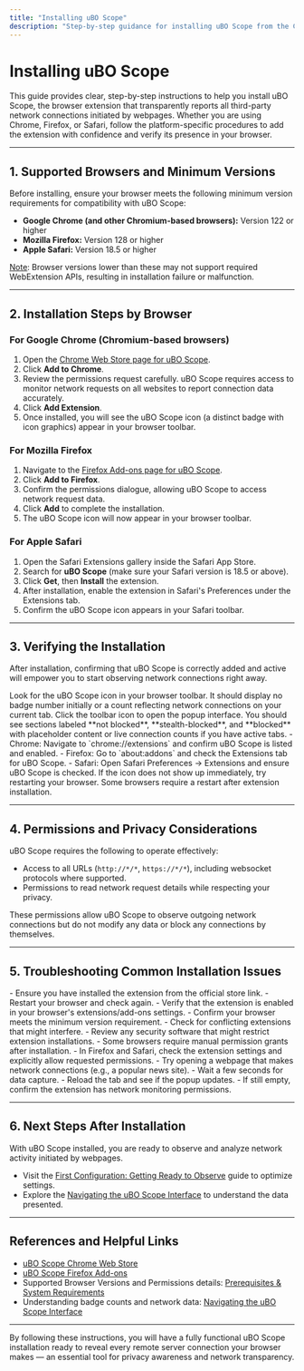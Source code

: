 ```yaml
---
title: "Installing uBO Scope"
description: "Step-by-step guidance for installing uBO Scope from the Chrome Web Store, Firefox Add-ons, or Apple Safari extensions gallery. Screenshots, links, and platform-specific instructions help users add the extension with confidence, and verify that it appears in their browser’s extension list."
---
```


# Installing uBO Scope

This guide provides clear, step-by-step instructions to help you install uBO Scope, the browser extension that transparently reports all third-party network connections initiated by webpages. Whether you are using Chrome, Firefox, or Safari, follow the platform-specific procedures to add the extension with confidence and verify its presence in your browser.

---

## 1. Supported Browsers and Minimum Versions

Before installing, ensure your browser meets the following minimum version requirements for compatibility with uBO Scope:

- **Google Chrome (and other Chromium-based browsers):** Version 122 or higher
- **Mozilla Firefox:** Version 128 or higher
- **Apple Safari:** Version 18.5 or higher

<u>Note</u>: Browser versions lower than these may not support required WebExtension APIs, resulting in installation failure or malfunction.

---

## 2. Installation Steps by Browser

### For Google Chrome (Chromium-based browsers)

1. Open the [Chrome Web Store page for uBO Scope](https://chromewebstore.google.com/detail/ubo-scope/bbdpgcaljkaaigfcomhidmneffjjjfgp).
2. Click **Add to Chrome**.
3. Review the permissions request carefully. uBO Scope requires access to monitor network requests on all websites to report connection data accurately.
4. Click **Add Extension**.
5. Once installed, you will see the uBO Scope icon (a distinct badge with icon graphics) appear in your browser toolbar.

### For Mozilla Firefox

1. Navigate to the [Firefox Add-ons page for uBO Scope](https://addons.mozilla.org/firefox/addon/ubo-scope/).
2. Click **Add to Firefox**.
3. Confirm the permissions dialogue, allowing uBO Scope to access network request data.
4. Click **Add** to complete the installation.
5. The uBO Scope icon will now appear in your browser toolbar.

### For Apple Safari

1. Open the Safari Extensions gallery inside the Safari App Store.
2. Search for **uBO Scope** (make sure your Safari version is 18.5 or above).
3. Click **Get**, then **Install** the extension.
4. After installation, enable the extension in Safari's Preferences under the Extensions tab.
5. Confirm the uBO Scope icon appears in your Safari toolbar.

---

## 3. Verifying the Installation

After installation, confirming that uBO Scope is correctly added and active will empower you to start observing network connections right away.

<Steps>
<Step title="Check Toolbar Icon">
Look for the uBO Scope icon in your browser toolbar. It should display no badge number initially or a count reflecting network connections on your current tab.
</Step>
<Step title="Open uBO Scope Popup">
Click the toolbar icon to open the popup interface. You should see sections labeled **not blocked**, **stealth-blocked**, and **blocked** with placeholder content or live connection counts if you have active tabs.
</Step>
<Step title="Verify in Browser Extensions List">
- Chrome: Navigate to `chrome://extensions` and confirm uBO Scope is listed and enabled.
- Firefox: Go to `about:addons` and check the Extensions tab for uBO Scope.
- Safari: Open Safari Preferences &rarr; Extensions and ensure uBO Scope is checked.
</Step>
</Steps>

<Tip>
If the icon does not show up immediately, try restarting your browser. Some browsers require a restart after extension installation.
</Tip>

---

## 4. Permissions and Privacy Considerations

uBO Scope requires the following to operate effectively:

- Access to all URLs (`http://*/*`, `https://*/*`), including websocket protocols where supported.
- Permissions to read network request details while respecting your privacy.

<Info>
These permissions allow uBO Scope to observe outgoing network connections but do not modify any data or block any connections by themselves.
</Info>

---

## 5. Troubleshooting Common Installation Issues

<AccordionGroup title="Troubleshooting Installation">

<Accordion title="uBO Scope Icon does not appear">
- Ensure you have installed the extension from the official store link.
- Restart your browser and check again.
- Verify that the extension is enabled in your browser's extensions/add-ons settings.
</Accordion>

<Accordion title="Installation blocked or fails">
- Confirm your browser meets the minimum version requirement.
- Check for conflicting extensions that might interfere.
- Review any security software that might restrict extension installations.
</Accordion>

<Accordion title="Permissions not granted">
- Some browsers require manual permission grants after installation.
- In Firefox and Safari, check the extension settings and explicitly allow requested permissions.
</Accordion>

<Accordion title="Extension shows no data or empty popup">
- Try opening a webpage that makes network connections (e.g., a popular news site).
- Wait a few seconds for data capture.
- Reload the tab and see if the popup updates.
- If still empty, confirm the extension has network monitoring permissions.
</Accordion>

</AccordionGroup>

---

## 6. Next Steps After Installation

With uBO Scope installed, you are ready to observe and analyze network activity initiated by webpages.

- Visit the [First Configuration: Getting Ready to Observe](https://example.com/getting-started/installation-setup/first-configuration) guide to optimize settings.
- Explore the [Navigating the uBO Scope Interface](https://example.com/overview/core-concepts-architecture/navigating-ubo-scope-ui) to understand the data presented.


---

## References and Helpful Links

- [uBO Scope Chrome Web Store](https://chromewebstore.google.com/detail/ubo-scope/bbdpgcaljkaaigfcomhidmneffjjjfgp)
- [uBO Scope Firefox Add-ons](https://addons.mozilla.org/firefox/addon/ubo-scope/)
- Supported Browser Versions and Permissions details: [Prerequisites & System Requirements](https://example.com/getting-started/installation-setup/prerequisites-system-requirements)
- Understanding badge counts and network data: [Navigating the uBO Scope Interface](https://example.com/overview/core-concepts-architecture/navigating-ubo-scope-ui)


---

By following these instructions, you will have a fully functional uBO Scope installation ready to reveal every remote server connection your browser makes — an essential tool for privacy awareness and network transparency.